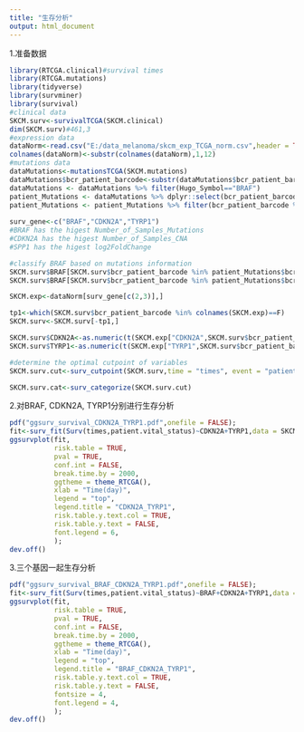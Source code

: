 ```yaml
---
title: "生存分析"
output: html_document
---
```


1.准备数据
```r
library(RTCGA.clinical)#survival times
library(RTCGA.mutations)
library(tidyverse)
library(survminer)
library(survival)
#clinical data
SKCM.surv<-survivalTCGA(SKCM.clinical)
dim(SKCM.surv)#461,3
#expression data
dataNorm<-read.csv("E:/data_melanoma/skcm_exp_TCGA_norm.csv",header = TRUE,check.names = FALSE,row.names = 1)
colnames(dataNorm)<-substr(colnames(dataNorm),1,12)
#mutations data
dataMutations<-mutationsTCGA(SKCM.mutations)
dataMutations$bcr_patient_barcode<-substr(dataMutations$bcr_patient_barcode,1,12)
dataMutations <- dataMutations %>% filter(Hugo_Symbol=="BRAF")
patient_Mutations <- dataMutations %>% dplyr::select(bcr_patient_barcode) %>% unique
patient_Mutations <- patient_Mutations %>% filter(bcr_patient_barcode %in% SKCM.surv$bcr_patient_barcode)#173
  
surv_gene<-c("BRAF","CDKN2A","TYRP1")
#BRAF has the higest Number_of_Samples_Mutations
#CDKN2A has the higest Number_of_Samples_CNA
#SPP1 has the higest log2FoldChange

#classify BRAF based on mutations information
SKCM.surv$BRAF[SKCM.surv$bcr_patient_barcode %in% patient_Mutations$bcr_patient_barcode ==TRUE]<-TRUE
SKCM.surv$BRAF[SKCM.surv$bcr_patient_barcode %in% patient_Mutations$bcr_patient_barcode ==FALSE]<-FALSE

SKCM.exp<-dataNorm[surv_gene[c(2,3)],]

tp1<-which(SKCM.surv$bcr_patient_barcode %in% colnames(SKCM.exp)==F)
SKCM.surv<-SKCM.surv[-tp1,]

SKCM.surv$CDKN2A<-as.numeric(t(SKCM.exp["CDKN2A",SKCM.surv$bcr_patient_barcode]))
SKCM.surv$TYRP1<-as.numeric(t(SKCM.exp["TYRP1",SKCM.surv$bcr_patient_barcode]))

#determine the optimal cutpoint of variables
SKCM.surv.cut<-surv_cutpoint(SKCM.surv,time = "times", event = "patient.vital_status", variables = c("BRAF","CDKN2A","TYRP1"))

SKCM.surv.cat<-surv_categorize(SKCM.surv.cut)
```

2.对BRAF, CDKN2A, TYRP1分别进行生存分析
```r
pdf("ggsurv_survival_CDKN2A_TYRP1.pdf",onefile = FALSE);
fit<-surv_fit(Surv(times,patient.vital_status)~CDKN2A+TYRP1,data = SKCM.surv.cat);
ggsurvplot(fit,
           risk.table = TRUE,
           pval = TRUE,
           conf.int = FALSE,
           break.time.by = 2000,
           ggtheme = theme_RTCGA(),
           xlab = "Time(day)",
           legend = "top",
           legend.title = "CDKN2A_TYRP1",
           risk.table.y.text.col = TRUE,
           risk.table.y.text = FALSE,
           font.legend = 6,
           );
dev.off()
```

3.三个基因一起生存分析
```r
pdf("ggsurv_survival_BRAF_CDKN2A_TYRP1.pdf",onefile = FALSE);
fit<-surv_fit(Surv(times,patient.vital_status)~BRAF+CDKN2A+TYRP1,data = SKCM.surv.cat);
ggsurvplot(fit,
           risk.table = TRUE,
           pval = TRUE,
           conf.int = FALSE,
           break.time.by = 2000,
           ggtheme = theme_RTCGA(),
           xlab = "Time(day)",
           legend = "top",
           legend.title = "BRAF_CDKN2A_TYRP1",
           risk.table.y.text.col = TRUE,
           risk.table.y.text = FALSE,
           fontsize = 4,
           font.legend = 4,
           );
dev.off()
```
